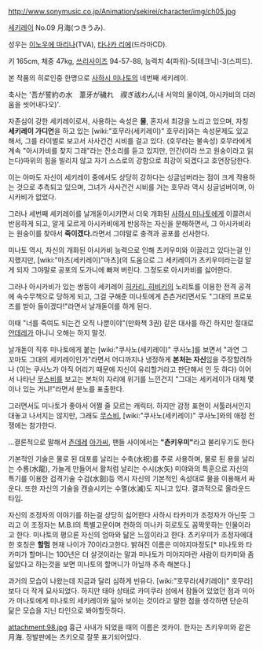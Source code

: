 http://www.sonymusic.co.jp/Animation/sekirei/character/img/ch05.jpg

[[세키레이]] No.09 月海(つきうみ). 

성우는 [[이노우에 마리나]](TVA), [[타나카 리에]](드라마CD). 

키 165cm, 체중 47kg, [[쓰리사이즈]] 94-57-88, 능력치 4(파워)-5(테크닉)-3(스피드).

본 작품의 히로인중 한명으로 [[사하시 미나토]]의 네번째 세키레이.

축사는 '吾が誓約の水　葦牙が穢れ　禊ぎ祓わん(내 서약의 물이여, 아시카비의 더러움을 씻어내다오)'.

자존심이 강한 세키레이로서, 사용하는 속성은 '''물''', 혼자서 최강을 노리고 있으며, 자칭 '''세키레이 가디언'''을 하고 있는 [wiki:"호무라(세키레이)" 호무라]와는 속성문제도 있고 해서, 그를 라이벌로 보고서 사사건건 시비를 걸고 있다. (호무라는 불속성) 호무라에게 계속 "아시카비를 찾지 그래"라는 잔소리를 듣고 있지만, 인간(이라 쓰고 원숭이라고 읽는다)따위의 힘을 빌리지 않고 자기 스스로의 강함으로 최강이 되겠다고 호언장담한다.

이는 아마도 자신이 세키레이 중에서도 상당히 강하다는 싱글넘버라는 점이 크게 작용하는 것으로 추측되고 있으며, 그녀가 사사건건 시비를 거는 호무라 역시 싱글넘버이며, 아시카비가 없었다.

그러나 세번째 세키레이를 날개돋이시키면서 더욱 개화된 [[사하시 미나토]]에게 이끌려서 반응하게 되고, 알게 모르게 아시카비에게 반응하는 자신을 분해하면서, 그 아시카비라는 원숭이를 찾아서 '''죽이겠다.'''라면서 그야말로 충격과 공포를 선사한다.

미나토 역시, 자신의 개화된 아시카비 능력으로 인해 츠키우미와 이끌리고 있다는걸 인지했지만, [wiki:"마츠(세키레이)"마츠](의 도움으로 그 세키레이가 츠키우미라는걸 알게 되자 그야말로 공포의 도가니에 빠져 버린다. 그정도로 아시카비를 싫어한다.

그러나 아시카비가 있는 쌍둥이 세키레이 [[히카리, 히비키]]의 노리토를 이용한 전격 공격에 속수무책으로 당하게 되고, 그걸 구해준 미나토에게 츤츤거리면서도 "그대의 프로포즈를 받아 들이겠다!"라면서 날개돋이를 하게 된다.

이때 "너를 죽여도 되는건 오직 나뿐이야"(만화책 3권) 같은 대사를 하긴 하지만 절대로 [[얀데레]]가 아니니 오해는 하지 말것.

날개돋이 직후 미나토에게 붙는 [wiki:"쿠사노(세키레이)" 쿠사노]를 보면서 "과연 그 꼬마도 그대의 세키레이인가"라면서 어디까지나 냉정하게 '''본처는 자신'''임을 주장할려하나 (이는 쿠사노가 아직 어리기 때문에 자신이 유리할거라고 판단해서 인 듯 하다) 이어서 나타난 [[무스비]]를 보고는 본처의 자리에 위기를 느낀건지 "그대는 세키레이가 대체 몇이나 있는 거냐!"라면서 분노를 표출한다.

그러면서도 미나토가 좋아서 어쩔 줄 모르는 캐릭터. 하지만 감정 표현이 서툴러서인지 대놓고 나서지는 않지만, 그래도 [[무스비]], [wiki:"쿠사노(세키레이)" 쿠사노]와의 애정 전쟁에는 참가한다.

…결론적으로 말해서 [[츤데레]] [[아가씨]], 팬들 사이에서는 '''"츤키우미"'''라고 불리우기도 한다

기본적인 기술은 물로 된 대포를 날리는 수축(水祝)를 주로 사용하며, 물로 된 용을 날리는 수룡(水龍), 가늘게 만들어서 활처럼 날리는 수시(水矢) 미야와의 특훈으로 자신의 특기를 이용한 검격기술 수검(水劍)등 역시 자신의 기본적인 속성대로 물을 이용해서 싸운다. 또한 자신의 기술을 캔슬시키는 수멸(水滅)도 지니고 있다. 결과적으로 올라운드 타입.

자신의 조정자의 이야기를 하는걸 상당히 싫어한다 사하시 타카미가 조정자가 아닌듯 그리고 이 조정자는 M.B.I의 특별고문이며 천하의 미나카 히로토도 꼼짝못하는 인물이라고 한다. 미나토의 평으론 자신의 엄마와 닮은 느낌이라고 한다. 츠키우미가 조정자에대한 호칭은 '''할멈''' 현재 나이가 70이라고한다. 밝혀진 이름은 미야지마정도[* 미나토와 타카미가 할머니는 100년은 더 살것이라는 말과 미나토가 미야지마란 사람이 타카미와 좀 닮았다고 하는것을 보면 미나토의 할머니가 아닐까 추측 해본다.]

과거의 모습이 나왔는데 지금과 달리 심하게 빈유다. [wiki:"호무라(세키레이)" 호무라]보다 더 작게 묘사되었다. 하지만 태아 상태로 카미쿠라 섬에서 잠들어 있었던 점과 미아가 미나토에게 미나토의 세키레이와 닮아 보이는 것이라고 말한 점을 생각하면 단순히 닮은 모습을 지닌 타인으로 봐야할듯하다. 

attachment:98.jpg
흉근 사내가 되었을 때의 이름은 겟카이. 한자는 츠키우미와 같은 月海. 정발판에는 츠키오로 잘못 표기되어있다.
